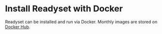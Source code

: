 

# Install Readyset with Docker

Readyset can be installed and run via Docker. Monthly images are stored on [Docker Hub](https://hub.docker.com/r/readysettech/readyset).

<Cards>
  <Card title="Install Readyset with Postgres" href="/get-started/install-rs/docker/postgres" />
  <Card title="Install Readyset with MySQL" href="/get-started/install-rs/docker/mysql" />
</Cards>

